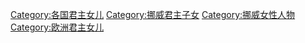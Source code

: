 [[Category:各国君主女儿|Category:各国君主女儿]]
[[Category:挪威君主子女|Category:挪威君主子女]]
[[Category:挪威女性人物|Category:挪威女性人物]]
[[Category:欧洲君主女儿|Category:欧洲君主女儿]]